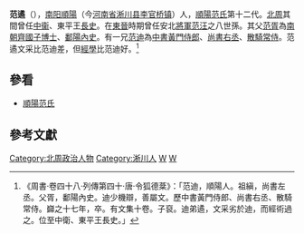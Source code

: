 '''范遹'''（{{bd|？||？|catIdx=F}}），[[南阳郡|南阳]][[順陽|順陽]]（今[[河南省|河南省]][[淅川县|淅川县]][[李官桥镇|李官桥镇]]）人，[[順陽范氏|順陽范氏]]第十二代。[[北周|北周]]其間曾任[[中衞|中衞]]、東平王[[長史|長史]]。在[[東晉|東晉]]時期曾任安北[[將軍|將軍]][[范汪|范汪]]之八世孫。其父[[范胥|范胥]]為[[南朝齊|南朝齊]][[國子博士|國子博士]]、[[鄱陽|鄱陽]][[內史_(官制)|內史]]。有一兄[[范迪|范迪]]為[[中書|中書]][[黃門侍郎|黃門侍郎]]、[[尚書右丞|尚書右丞]]、[[散騎常侍|散騎常侍]]。范遹文采比范迪差，但[[經學|經學]]比范迪好。<ref>《周書‧卷四十八‧列傳第四十‧唐‧令狐德棻》：「范迪，順陽人。祖縝，尚書左丞。父胥，鄱陽內史。迪少機辯，善屬文。歷中書黃門侍郎、尚書右丞、散騎常侍。巋之十七年，卒。有文集十卷。子裒。迪弟遹，文采劣於迪，而經術過之。位至中衛、東平王長史。」</ref>

==參看==
*[[順陽范氏|順陽范氏]]

==參考文獻==
{{wikisource|周書/卷48}}
{{Reflist}}

{{DEFAULTSORT:Fan范}}
[[Category:北周政治人物|Category:北周政治人物]]
[[Category:淅川人|Category:淅川人]]
[[Category:順陽範氏|W]]
[[Category:范姓|W]]